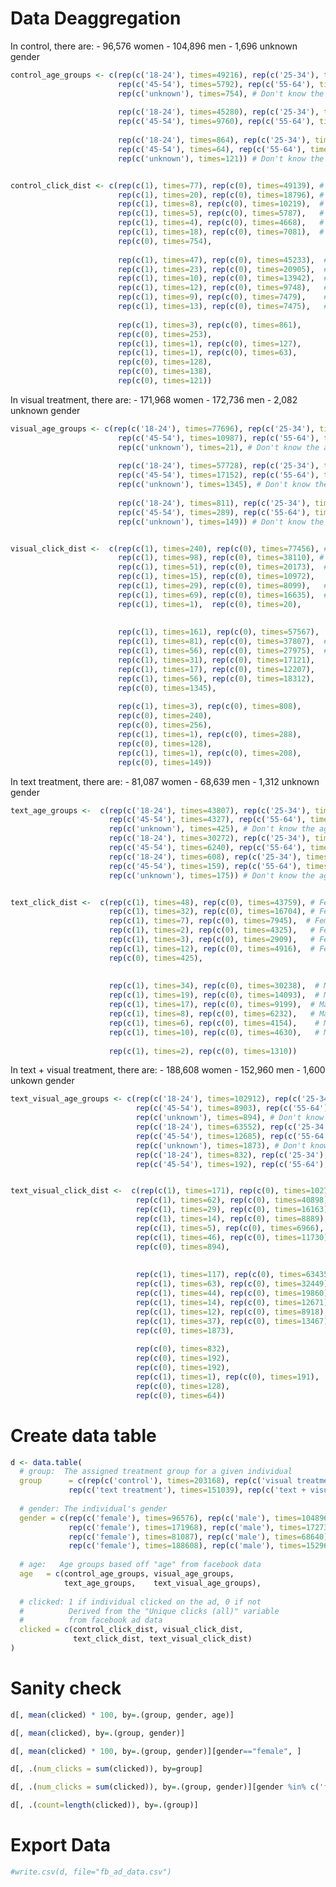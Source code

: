 # Data Deaggregation

In control, there are:
- 96,576 women 
- 104,896 men 
- 1,696 unknown gender

```r
control_age_groups <- c(rep(c('18-24'), times=49216), rep(c('25-34'), times=18816), rep(c('35-44'), times=10227), # Female age groups 
                        rep(c('45-54'), times=5792), rep(c('55-64'), times=4672), rep(c('65+'), times=7099),
                        rep(c('unknown'), times=754), # Don't know the age of 754 women
                        
                        rep(c('18-24'), times=45280), rep(c('25-34'), times=20928), rep(c('35-44'), times=13952), # Male age groups 
                        rep(c('45-54'), times=9760), rep(c('55-64'), times=7488), rep(c('65+'), times=7488),
                        
                        rep(c('18-24'), times=864), rep(c('25-34'), times=253), rep(c('35-44'), times=128), # Unknown gender age groups
                        rep(c('45-54'), times=64), rep(c('55-64'), times=128), rep(c('65+'), times=138),
                        rep(c('unknown'), times=121)) # Don't know the age for 121 unknown gender individuals


control_click_dist <- c(rep(c(1), times=77), rep(c(0), times=49139), # Female 18-24
                        rep(c(1), times=20), rep(c(0), times=18796), # Female 25-34
                        rep(c(1), times=8), rep(c(0), times=10219),  # Female 35-44
                        rep(c(1), times=5), rep(c(0), times=5787),   # Female 45-54
                        rep(c(1), times=4), rep(c(0), times=4668),   # Female 55-64 
                        rep(c(1), times=18), rep(c(0), times=7081),  # Female 65+
                        rep(c(0), times=754),
                        
                        rep(c(1), times=47), rep(c(0), times=45233),  # Male 18-24
                        rep(c(1), times=23), rep(c(0), times=20905),  # Male 25-34
                        rep(c(1), times=10), rep(c(0), times=13942),  # Male 35-44
                        rep(c(1), times=12), rep(c(0), times=9748),   # Male 45-54
                        rep(c(1), times=9), rep(c(0), times=7479),    # Male 55-64
                        rep(c(1), times=13), rep(c(0), times=7475),   # Male 65+
                        
                        rep(c(1), times=3), rep(c(0), times=861),
                        rep(c(0), times=253),
                        rep(c(1), times=1), rep(c(0), times=127),
                        rep(c(1), times=1), rep(c(0), times=63),
                        rep(c(0), times=128), 
                        rep(c(0), times=138), 
                        rep(c(0), times=121))
```

In visual treatment, there are:
- 171,968 women 
- 172,736 men 
- 2,082 unknown gender

```r
visual_age_groups <- c(rep(c('18-24'), times=77696), rep(c('25-34'), times=38208), rep(c('35-44'), times=20224), # Female age groups 
                        rep(c('45-54'), times=10987), rep(c('55-64'), times=8128), rep(c('65+'), times=16704),
                        rep(c('unknown'), times=21), # Don't know the age of 21 women
                       
                        rep(c('18-24'), times=57728), rep(c('25-34'), times=37888), rep(c('35-44'), times=28031), # Male age groups 
                        rep(c('45-54'), times=17152), rep(c('55-64'), times=12224), rep(c('65+'), times=18368),
                        rep(c('unknown'), times=1345), # Don't know the age of 1345 men
                       
                        rep(c('18-24'), times=811), rep(c('25-34'), times=240), rep(c('35-44'), times=256), # Unknown gender age groups
                        rep(c('45-54'), times=289), rep(c('55-64'), times=128), rep(c('65+'), times=209),
                        rep(c('unknown'), times=149)) # Don't know the age for 149 unknown gender individuals


visual_click_dist <-  c(rep(c(1), times=240), rep(c(0), times=77456), # Female 18-24
                        rep(c(1), times=98), rep(c(0), times=38110), # Female 25-34
                        rep(c(1), times=51), rep(c(0), times=20173),  # Female 35-44
                        rep(c(1), times=15), rep(c(0), times=10972),   # Female 45-54
                        rep(c(1), times=29), rep(c(0), times=8099),   # Female 55-64 
                        rep(c(1), times=69), rep(c(0), times=16635),  # Female 65+
                        rep(c(1), times=1),  rep(c(0), times=20),
                        
                        
                        rep(c(1), times=161), rep(c(0), times=57567),  # Male 18-24
                        rep(c(1), times=81), rep(c(0), times=37807),  # Male 25-34
                        rep(c(1), times=56), rep(c(0), times=27975),  # Male 35-44
                        rep(c(1), times=31), rep(c(0), times=17121),   # Male 45-54
                        rep(c(1), times=17), rep(c(0), times=12207),    # Male 55-64
                        rep(c(1), times=56), rep(c(0), times=18312),   # Male 65+
                        rep(c(0), times=1345),
                        
                        rep(c(1), times=3), rep(c(0), times=808),
                        rep(c(0), times=240),
                        rep(c(0), times=256),
                        rep(c(1), times=1), rep(c(0), times=288),
                        rep(c(0), times=128), 
                        rep(c(1), times=1), rep(c(0), times=208),
                        rep(c(0), times=149))
```

In text treatment, there are:
- 81,087 women 
- 68,639 men 
- 1,312 unknown gender

```r
text_age_groups <-  c(rep(c('18-24'), times=43807), rep(c('25-34'), times=16736), rep(c('35-44'), times=7952), # Female age groups 
                      rep(c('45-54'), times=4327), rep(c('55-64'), times=2912), rep(c('65+'), times=4928),
                      rep(c('unknown'), times=425), # Don't know the age of 425 women
                      rep(c('18-24'), times=30272), rep(c('25-34'), times=14112), rep(c('35-44'), times=9216), # Male age groups 
                      rep(c('45-54'), times=6240), rep(c('55-64'), times=4160), rep(c('65+'), times=4640),
                      rep(c('18-24'), times=608), rep(c('25-34'), times=96), rep(c('35-44'), times=128), # Unknown gender age groups
                      rep(c('45-54'), times=159), rep(c('55-64'), times=64), rep(c('65+'), times=82),
                      rep(c('unknown'), times=175)) # Don't know the age for 149 unknown gender individuals


text_click_dist <-  c(rep(c(1), times=48), rep(c(0), times=43759), # Female 18-24
                      rep(c(1), times=32), rep(c(0), times=16704), # Female 25-34
                      rep(c(1), times=7), rep(c(0), times=7945),  # Female 35-44
                      rep(c(1), times=2), rep(c(0), times=4325),   # Female 45-54
                      rep(c(1), times=3), rep(c(0), times=2909),   # Female 55-64 
                      rep(c(1), times=12), rep(c(0), times=4916),  # Female 65+
                      rep(c(0), times=425),
                      
                      
                      rep(c(1), times=34), rep(c(0), times=30238),  # Male 18-24
                      rep(c(1), times=19), rep(c(0), times=14093),  # Male 25-34
                      rep(c(1), times=17), rep(c(0), times=9199),  # Male 35-44
                      rep(c(1), times=8), rep(c(0), times=6232),   # Male 45-54
                      rep(c(1), times=6), rep(c(0), times=4154),    # Male 55-64
                      rep(c(1), times=10), rep(c(0), times=4630),   # Male 65+
                      
                      rep(c(1), times=2), rep(c(0), times=1310))
```

In text + visual treatment, there are:
- 188,608 women 
- 152,960 men 
- 1,600 unkown gender

```r
text_visual_age_groups <- c(rep(c('18-24'), times=102912), rep(c('25-34'), times=40960), rep(c('35-44'), times=16192), # Female age groups 
                            rep(c('45-54'), times=8903), rep(c('55-64'), times=6971), rep(c('65+'), times=11776),
                            rep(c('unknown'), times=894), # Don't know the age of 894 women
                            rep(c('18-24'), times=63552), rep(c('25-34'), times=32512), rep(c('35-44'), times=19904), # Male age groups 
                            rep(c('45-54'), times=12685), rep(c('55-64'), times=8930), rep(c('65+'), times=13504),
                            rep(c('unknown'), times=1873), # Don't know the age of 1873 men
                            rep(c('18-24'), times=832), rep(c('25-34'), times=192), rep(c('35-44'), times=192), # Unknown gender age groups
                            rep(c('45-54'), times=192), rep(c('55-64'), times=128), rep(c('65+'), times=64)) 


text_visual_click_dist <-  c(rep(c(1), times=171), rep(c(0), times=102741), # Female 18-24
                            rep(c(1), times=62), rep(c(0), times=40898),    # Female 25-34
                            rep(c(1), times=29), rep(c(0), times=16163),    # Female 35-44
                            rep(c(1), times=14), rep(c(0), times=8889),     # Female 45-54
                            rep(c(1), times=5), rep(c(0), times=6966),      # Female 55-64 
                            rep(c(1), times=46), rep(c(0), times=11730),    # Female 65+
                            rep(c(0), times=894),
                            
                            
                            rep(c(1), times=117), rep(c(0), times=63435),  # Male 18-24
                            rep(c(1), times=63), rep(c(0), times=32449),   # Male 25-34
                            rep(c(1), times=44), rep(c(0), times=19860),   # Male 35-44
                            rep(c(1), times=14), rep(c(0), times=12671),   # Male 45-54
                            rep(c(1), times=12), rep(c(0), times=8918),   # Male 55-64
                            rep(c(1), times=37), rep(c(0), times=13467),   # Male 65+
                            rep(c(0), times=1873),
                            
                            rep(c(0), times=832),
                            rep(c(0), times=192),
                            rep(c(0), times=192),
                            rep(c(1), times=1), rep(c(0), times=191),
                            rep(c(0), times=128), 
                            rep(c(0), times=64))
```

# Create data table

```r
d <- data.table(
  # group:  The assigned treatment group for a given individual 
  group      = c(rep(c('control'), times=203168), rep(c('visual treatment'), times=346786),
             rep(c('text treatment'), times=151039), rep(c('text + visual treatment'), times=343168)),
  
  # gender: The individual's gender 
  gender = c(rep(c('female'), times=96576), rep(c('male'), times=104896), rep(c('unknown'), times=1696),   # Control gender distribution
             rep(c('female'), times=171968), rep(c('male'), times=172736), rep(c('unknown'), times=2082),  # Visual gender distribution 
             rep(c('female'), times=81087), rep(c('male'), times=68640), rep(c('unknown'), times=1312),    # Text gender distribution 
             rep(c('female'), times=188608), rep(c('male'), times=152960), rep(c('unknown'), times=1600)), # Visual + text gender distribution 
  
  # age:   Age groups based off "age" from facebook data
  age   = c(control_age_groups, visual_age_groups, 
            text_age_groups,    text_visual_age_groups),
  
  # clicked: 1 if individual clicked on the ad, 0 if not
  #          Derived from the "Unique clicks (all)" variable 
  #          from facebook ad data
  clicked = c(control_click_dist, visual_click_dist, 
              text_click_dist, text_visual_click_dist)
)
```

# Sanity check

```r
d[, mean(clicked) * 100, by=.(group, gender, age)]
```

```r
d[, mean(clicked), by=.(group, gender)]
```

```r
d[, mean(clicked) * 100, by=.(group, gender)][gender=="female", ]
```

```r
d[, .(num_clicks = sum(clicked)), by=group]
```

```r
d[, .(num_clicks = sum(clicked)), by=.(group, gender)][gender %in% c('female'),]
```

```r
d[, .(count=length(clicked)), by=.(group)]
```

# Export Data

```r
#write.csv(d, file="fb_ad_data.csv")
```